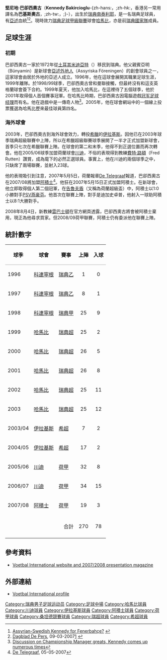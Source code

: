 {{noteta
|G1=uefa|G2=荷甲|G3=西甲
|T=zh-hans:肯尼迪·巴基尔乔格鲁;zh-hk:堅尼地·巴卻西奧古;zh-tw:肯尼迪·巴基爾奇奧格呂;
|1=zh-hans:肯尼迪·巴基尔乔格鲁;zh-hk:堅尼地·巴卻西奧古;zh-tw:肯尼迪·巴基爾奇奧格呂;
|2=zh-hans:肯尼迪;zh-hk:堅尼地;zh-tw:肯尼迪;
|3=zh-hans:巴基尔乔格鲁;zh-hk:巴卻西奧古;zh-tw:巴基爾奇奧格呂;
}}
{{Infobox Football biography
| playername          = 堅尼地·巴卻西奧古<br />''Kennedy Bakircioglu''
| image               = [[File:Kennedy_Bakircioglu,_2013-04-14.JPG|200px]]
| fullname            = Kennedy Bakircioglu
| height              = {{height|m=1.81}}
| dateofbirth         = {{birth date and age|1980|11|2}}
| cityofbirth         = [[南泰利耶|南泰利耶]]
| countryofbirth      = [[瑞典|瑞典]]
| position            = [[中場|中場]]
| currentclub         = [[哈馬比|哈馬比]]
| clubnumber          = 10
|         years1 = 1996–1998 |clubs1 = [[科連寧根|科連寧根]]                         |caps1 = 34         |goals1 = 10
|         years2 = 1999–2003 |clubs2 = [[哈馬比|哈馬比]]                           |caps2 = 127        |goals2 = 38
|         years3 = 2003–2005 |clubs3 = [[伊拉基斯|伊拉基斯]]                         |caps3 = 24         |goals3 = 4
|         years4 = 2005–2007 |clubs4 = [[川迪|川迪]]                             |caps4 = 66         |goals4 = 23
|         years5 = 2007–2010 |clubs5 = [[阿積士|阿積士]]                           |caps5 = 35         |goals5 = 6
|         years6 = 2010–2012 |clubs6 = [[桑坦德競技|桑坦德]]                |caps6 = 39         |goals6 = 6
|         years7 = 2012–     |clubs7 = [[哈馬比|哈馬比]]                           |caps7 = 42         |goals7 = 18
| nationalyears1 = 1999–2001 |nationalteam1 = [[瑞典U21國家足球隊|瑞典U21]] |nationalcaps1 = 14 |nationalgoals1 = 1
| nationalyears2 = 2001–2008 |nationalteam2 = [[瑞典國家足球隊|瑞典]]       |nationalcaps2 = 14 |nationalgoals2 = 0
| pcupdate            = 2013年12月31日
| ntupdate            = 
}}
{{中文譯名
| image      = 
| caption = 
| english = Kennedy Bakircioglu
| putonghua = 肯尼迪
| taiwan = 巴基爾奇奧格呂
| cantonese = 巴基斯奧古<br /><small>（香港報章、[[香港賽馬會|香港賽馬會]]、<br />[[澳博|澳博]]、[[香港有線電視體育平台|有線電視]]）</small> <br />巴卻西奧古<br /><small>（[[TVB|無線電視]]）</small>
| other =
|}}
'''堅尼地·巴卻西奧古'''（'''Kennedy Bakircioglu'''-{zh-hans:，;zh-hk:，香港另一常用譯名為'''巴基斯奧古'''，;zh-tw:，;}-{{bd|1980年|11月2日|catidx=Bakircioglu, Kennedy}}），出生於[[瑞典|瑞典]][[南泰利耶|南泰利耶]]，是一名瑞典足球員，有[[亞述|亞述]]血統<ref>[http://www.fenerbahce.com/haberler/7696.php Assyrian-Swedish Kennedy for Fenerbahçe?] {{webarchive|url=https://web.archive.org/web/20070928123709/http://www.fenerbahce.com/haberler/7696.php |date=2007-09-28 }}</ref><ref>[[Dagblad_De_Pers|Dagblad De Pers]], 09-03-2007[http://i171.photobucket.com/albums/u281/AssyriskaFF/Kennedy.jpg] {{Wayback|url=http://i171.photobucket.com/albums/u281/AssyriskaFF/Kennedy.jpg |date=20151120092856 }}</ref>。現時效力[[瑞典足球甲級聯賽|瑞典足球甲級聯賽]]球會[[哈馬比|哈馬比]]，亦是前[[瑞典國家足球隊|瑞典國家隊]]成員。

== 足球生涯 ==

=== 初期 ===
巴卻西奧古一家於1972年從[[土耳其|土耳其]][[米迪亞特|米迪亞特]]（{{lang|en|Midyat}}）移民到瑞典。他父親賓亞明（Bünyamin）是新球會[[亞述外地人|亞述外地人]]（Assyriska Föreningen）的創會球員之一，這家球會由居於外地的亞述人成立。1996年，他在這球會展開其職業足球生涯，1999年離隊。於1998/99球季，巴卻西奧古曾和曼聯接觸，但最終沒有和這支英格蘭球會簽下合約。1999年夏天，他加入哈馬比，在這裡待了五個球季，他於2001年取得個人首個賽事冠軍。在哈馬比時期，巴卻西奧古因電腦遊戲[[冠军足球经理|冠军足球经理]]而有名。他在遊戲中是一傳奇人物<ref>[http://www.bigsoccer.com/forum/showthread.php?t=169094&page=2 Discussion on Championship Manager greats, Kennedy comes up numerous times]</ref>。2005年，他在球會網站中的一個線上投票獲選為哈馬比歷來最佳球員第四名。

=== 海外球會 ===
2003年，巴卻西奧古到海外球會效力，轉投[[希臘|希臘]]的[[伊拉基斯|伊拉基斯]]。因他已在2003年球季瑞典超級聯賽中上陣，所以在希臘超級聯賽球季展開了一半才正式加盟新球會，首季只七次在希臘聯賽上陣。在球會的第二和末季，他得不到正選位置而再次轉會。他在2005/06球季加盟荷蘭球會[[川迪|川迪]]，不俗的表現得到教練[[費特·路頓|費特·路頓]]（Fred Rutten）讚賞，成為麾下的必然正選球員。事實上，他在川迪的兩個球季之中，只缺席了兩場聯賽，並射入23球。

他的表現吸引到注意，2007年5月5日，荷蘭報章[[De_Telegraaf|De Telegraaf]]報道，巴卻西奧古在2007/08將加盟[[阿積士|阿積士]]<ref>[[De_Telegraaf|De Telegraaf]], 05-05-2007{{cite web|url=http://www.telesport.nl/voetbal/1572012/Bakircioglu_kiest_Ajax.html |title=存档副本 |accessdate=2013-02-09 |deadurl=yes |archiveurl=https://web.archive.org/web/20070913010750/http://www.telesport.nl/voetbal/1572012/Bakircioglu_kiest_Ajax.html |archivedate=2007-09-13 }}</ref>。他狂在2007年5月15日正式加盟阿積士。在新球會，他立即取得個人第二個冠軍，在[[告魯夫盾|告魯夫盾]]（又稱為荷蘭超級盃）中，阿積士以1:0小勝對手[[PSV燕豪芬|PSV燕豪芬]]。他首次在聯賽上陣，對手是迪加史卓普，他射入一球助阿積士以8:1大勝對手。

2008年8月4日，新教練[[雲巴士頓|雲巴士頓]]在官方網頁透露，巴卻西奧古將會被阿積士棄用，現正為他尋求買家。但2008/09荷甲聯賽，阿積士仍有委派他在聯賽上陣。

== 統計數字 ==
{| cellspacing="0" cellpadding="3" style="border:1px solid #AAAAAA;font-size:90%" 
|-bgcolor="#E4E4E4"
!style="border-bottom:1px solid #AAAAAA" |球季
!style="border-bottom:1px solid #AAAAAA" |球會
!style="border-bottom:1px solid #AAAAAA" |賽事
!style="border-bottom:1px solid #AAAAAA" align="center" |上陣
!style="border-bottom:1px solid #AAAAAA" align="center" |入球
|-
| 1996 || [[科連寧根|科連寧根]] || {{flagicon|SWE}} [[瑞典乙|瑞典乙]] ||align="center"| 1 ||align="center"| 0
|-
| 1997 || [[科連寧根|科連寧根]] || {{flagicon|SWE}} [[瑞典乙|瑞典乙]] ||align="center"| 8 ||align="center"| 1
|-
| 1998 || [[科連寧根|科連寧根]] || {{flagicon|SWE}} [[瑞典甲|瑞典甲]] ||align="center"| 25 ||align="center"| 9
|-
| 1999 || [[哈馬比|哈馬比]] || {{flagicon|SWE}} [[瑞典超|瑞典超]] ||align="center"| 25 ||align="center"| 2
|-
| 2000 || [[哈馬比|哈馬比]] || {{flagicon|SWE}} [[瑞典超|瑞典超]] ||align="center"| 26 ||align="center"| 5
|-
| 2001 || [[哈馬比|哈馬比]] || {{flagicon|SWE}} [[瑞典超|瑞典超]] ||align="center"| 26 ||align="center"| 8
|-
| 2002 || [[哈馬比|哈馬比]] || {{flagicon|SWE}} [[瑞典超|瑞典超]] ||align="center"| 25 ||align="center"| 11
|-
| 2003 || [[哈馬比|哈馬比]] || {{flagicon|SWE}} [[瑞典超|瑞典超]] ||align="center"| 25 ||align="center"| 12
|-
| 2003/04 || [[伊拉基斯|伊拉基斯]] || {{flagicon|GRE}} [[希超|希超]] ||align="center"| 7 ||align="center"| 2
|-
| 2004/05 || [[伊拉基斯|伊拉基斯]] || {{flagicon|GRE}} [[希超|希超]] ||align="center"| 17 ||align="center"| 2
|-
| 2005/06 || [[川迪|川迪]] || {{flagicon|NED}} [[荷甲|荷甲]] ||align="center"| 32 ||align="center"| 8
|-
| 2006/07 || [[川迪|川迪]] || {{flagicon|NED}} [[荷甲|荷甲]] ||align="center"| 34 ||align="center"| 15
|-
| 2007/08 || [[阿積士|阿積士]] || {{flagicon|NED}} [[荷甲|荷甲]] ||align="center"| 19 ||align="center"| 3
|-
|- style="background:#E4E4E4;"
!! colspan="3"  align="right" | 合計 !! 270 !! 78
|-
|}

== 參考資料 ==
{{reflist}}
* [http://www.vi.nl Voetbal International website and 2007/2008 presentation magazine] {{Wayback|url=http://www.vi.nl/ |date=20070313214801 }}

== 外部連結 ==
* [http://www.vi.nl/Spelers/Speler/KennedyBakircioglu.htm Voetbal International profile] {{Wayback|url=http://www.vi.nl/Spelers/Speler/KennedyBakircioglu.htm |date=20100813100932 }}

{{DEFAULTSORT:Bakircioglu, Kennedy}}

[[Category:瑞典男子足球运动员|Category:瑞典男子足球运动员]]
[[Category:足球中場|Category:足球中場]]
[[Category:哈馬比球員|Category:哈馬比球員]]
[[Category:川迪球員|Category:川迪球員]]
[[Category:伊拉基斯球員|Category:伊拉基斯球員]]
[[Category:阿積士球員|Category:阿積士球員]]
[[Category:荷甲球員|Category:荷甲球員]]
[[Category:桑坦德競賽球員|Category:桑坦德競賽球員]]
[[Category:瑞超球員|Category:瑞超球員]]
[[Category:希超球員|Category:希超球員]]